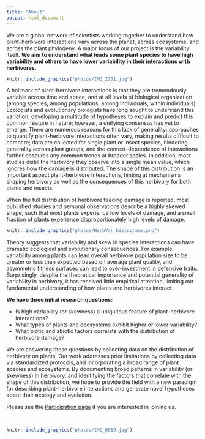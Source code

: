 ```yaml
---
title: "About"
output: html_document
---
```


We are a global network of scientists working together to understand how plant--herbivore interactions vary across the planet, across ecosystems, and across the plant phylogeny. A major focus of our project is the variability itself. **We aim to understand what leads some plant species to have high variability and others to have lower variability in their interactions with herbivores.**

```r
knitr::include_graphics("photos/IMG_2201.jpg")
```

A hallmark of plant-herbivore interactions is that they are tremendously variable across time and space, and at all levels of biological organization (among species, among populations, among individuals, within individuals). Ecologists and evolutionary biologists have long sought to understand this variation, developing a multitude of hypotheses to explain and predict this common feature in nature; however, a unifying consensus has yet to emerge. There are numerous reasons for this lack of generality: approaches to quantify plant-herbivore interactions often vary, making results difficult to compare; data are collected for single plant or insect species, hindering generality across plant groups; and the context-dependence of interactions further obscures any common trends at broader scales. In addition, most studies distill the herbivory they observe into a single mean value, which ignores how the damage is distributed. The shape of this distribution is an important aspect plant-herbivore interactions, hinting at mechanisms shaping herbivory as well as the consequences of this herbivory for both plants and insects. 

When the full distribution of herbivore feeding damage is reported, most published studies and personal observations describe a highly skewed shape, such that most plants experience low levels of damage, and a small fraction of plants experience disproportionately high levels of damage.

```r
knitr::include_graphics("photos/HerbVar_histograms.png")
```

Theory suggests that variability and skew in species interactions can have dramatic ecological and evolutionary consequences. For example, variability among plants can lead overall herbivore population size to be greater or less than expected based on average plant quality, and asymmetric fitness surfaces can lead to over-investment in defensive traits. Surprisingly, despite the theoretical importance and potential generality of variability in herbivory, it has received little empirical attention, limiting our fundamental understanding of how plants and herbivores interact.

**We have three initial research questions:**

* Is high variability (or skewness) a ubiquitous feature of plant--herbivore interactions?
* What types of plants and ecosystems exhibit higher or lower variability?
* What biotic and abiotic factors correlate with the distribution of herbivore damage?

We are answering these questions by collecting data on the distribution of herbivory on plants. Our work addresses prior limitations by collecting data via standardized protocols, and incorporating a broad range of plant species and ecosystems. By documenting broad patterns in variability (or skewness) in herbivory, and identifying the factors that correlate with the shape of this distribution, we hope to provide the field with a new paradigm for describing plant--herbivore interactions and generate novel hypotheses about their ecology and evolution.


Please see the [Participation page](participation.html) if you are interested in joining us.

<br>

```r
knitr::include_graphics("photos/IMG_0019.jpg")
```